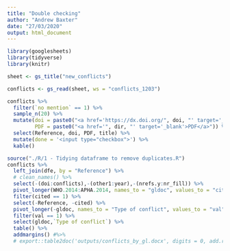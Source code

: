 ```yaml
---
title: "Double checking"
author: "Andrew Baxter"
date: "27/03/2020"
output: html_document
---
```


```r
library(googlesheets)
library(tidyverse)
library(knitr)

sheet <- gs_title("new_conflicts")

conflicts <- gs_read(sheet, ws = "conflicts_1203")
```

```r
conflicts %>% 
  filter(`no mention` == 1) %>% 
  sample_n(20) %>% 
  mutate(doi = paste0("<a href='https://dx.doi.org/", doi, "' target='_blank'>", doi, "</a>"),
         PDF = paste0("<a href='", dir, "' target='_blank'>PDF</a>")) %>% 
  select(Reference, doi, PDF, title) %>% 
  mutate(done = '<input type="checkbox">') %>% 
  kable()
```

```r
source("./R/1 - Tidying dataframe to remove duplicates.R")
conflicts %>% 
  left_join(dfe, by = "Reference") %>% 
  # clean_names() %>% 
  select(-(doi:conflicts),-(other1:year),-(nrefs.y:nr_fill)) %>% 
  pivot_longer(WHO.2014:APHA.2014, names_to = "gldoc", values_to = "cited") %>% 
  filter(cited == 1) %>%
  select(-Reference, -cited) %>% 
  pivot_longer(-gldoc, names_to = "Type of conflict", values_to = "val") %>% 
  filter(val == 1) %>%
  select(gldoc,`Type of conflict`) %>%
  table() %>% 
  addmargins() #%>% 
  # export::table2doc('outputs/conflicts_by_gl.docx', digits = 0, add.rownames = TRUE)
```

